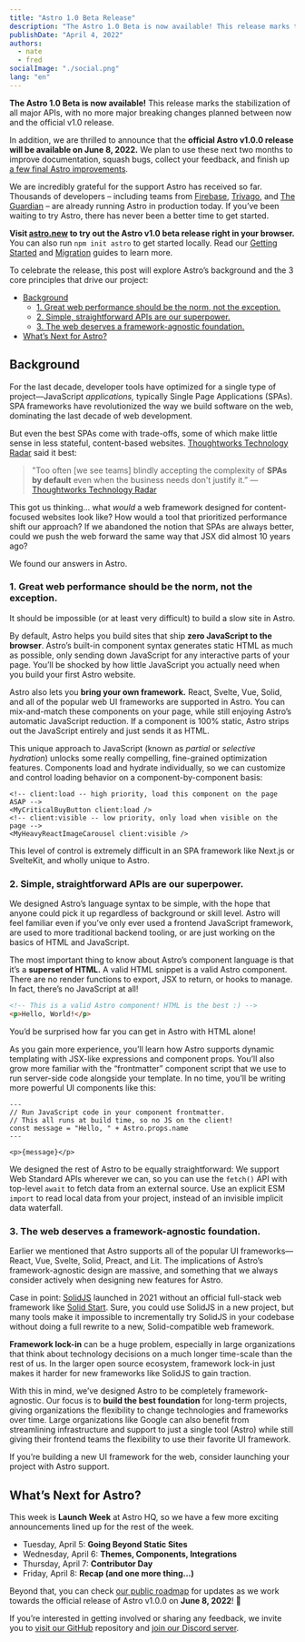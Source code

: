 ```yaml
---
title: "Astro 1.0 Beta Release"
description: "The Astro 1.0 Beta is now available! This release marks the stabilization of all major APIs, with no more major breaking changes planned between now and the official v1.0 release."
publishDate: "April 4, 2022"
authors:
  - nate
  - fred
socialImage: "./social.png"
lang: "en"
---
```


**The Astro 1.0 Beta is now available!** This release marks the stabilization of all major APIs, with no more major breaking changes planned between now and the official v1.0 release.

In addition, we are thrilled to announce that the **official Astro v1.0.0 release will be available on June 8, 2022.** We plan to use these next two months to improve documentation, squash bugs, collect your feedback, and finish up [a few final Astro improvements](https://github.com/withastro/rfcs/discussions/161).

We are incredibly grateful for the support Astro has received so far. Thousands of developers – including teams from [Firebase](https://firebase.blog/), [Trivago](https://tech.trivago.com/), and [The Guardian](https://theguardian.engineering/) – are already running Astro in production today. If you’ve been waiting to try Astro, there has never been a better time to get started.

**Visit [astro.new](https://astro.new) to try out the Astro v1.0 beta release right in your browser.** You can also run `npm init astro` to get started locally. Read our [Getting Started](https://docs.astro.build/en/getting-started/) and [Migration](https://docs.astro.build/en/migrate/) guides to learn more.

To celebrate the release, this post will explore Astro’s background and the 3 core principles that drive our project:

- [Background](#background)
  - [1. Great web performance should be the norm, not the exception.](#1-great-web-performance-should-be-the-norm-not-the-exception)
  - [2. Simple, straightforward APIs are our superpower.](#2-simple-straightforward-apis-are-our-superpower)
  - [3. The web deserves a framework-agnostic foundation.](#3-the-web-deserves-a-framework-agnostic-foundation)
- [What’s Next for Astro?](#whats-next-for-astro)

## Background

For the last decade, developer tools have optimized for a single type of project—JavaScript _applications,_ typically Single Page Applications (SPAs). SPA frameworks have revolutionized the way we build software on the web, dominating the last decade of web development.

But even the best SPAs come with trade-offs, some of which make little sense in less stateful, content-based websites. [Thoughtworks Technology Radar](https://www.thoughtworks.com/radar/techniques?blipid=202203006) said it best:

> "Too often [we see teams] blindly accepting the complexity of **SPAs by default** even when the business needs don't justify it.” — [Thoughtworks Technology Radar](https://www.thoughtworks.com/radar/techniques?blipid=202203006)

This got us thinking... what _would_ a web framework designed for content-focused websites look like? How would a tool that prioritized performance shift our approach? If we abandoned the notion that SPAs are always better, could we push the web forward the same way that JSX did almost 10 years ago?

We found our answers in Astro.

### 1. Great web performance should be the norm, not the exception.

It should be impossible (or at least very difficult) to build a slow site in Astro.

By default, Astro helps you build sites that ship **zero JavaScript to the browser**. Astro’s built-in component syntax generates static HTML as much as possible, only sending down JavaScript for any interactive parts of your page. You’ll be shocked by how little JavaScript you actually need when you build your first Astro website.

Astro also lets you **bring your own framework.** React, Svelte, Vue, Solid, and all of the popular web UI frameworks are supported in Astro. You can mix-and-match these components on your page, while still enjoying Astro’s automatic JavaScript reduction. If a component is 100% static, Astro strips out the JavaScript entirely and just sends it as HTML.

This unique approach to JavaScript (known as _partial_ or _selective hydration_) unlocks some really compelling, fine-grained optimization features. Components load and hydrate individually, so we can customize and control loading behavior on a component-by-component basis:

```astro
<!-- client:load -- high priority, load this component on the page ASAP -->
<MyCriticalBuyButton client:load />
<!-- client:visible -- low priority, only load when visible on the page -->
<MyHeavyReactImageCarousel client:visible />
```

This level of control is extremely difficult in an SPA framework like Next.js or SvelteKit, and wholly unique to Astro.

### 2. Simple, straightforward APIs are our superpower.

We designed Astro’s language syntax to be simple, with the hope that anyone could pick it up regardless of background or skill level. Astro will feel familiar even if you’ve only ever used a frontend JavaScript framework, are used to more traditional backend tooling, or are just working on the basics of HTML and JavaScript.

The most important thing to know about Astro’s component language is that it’s a **superset of HTML.** A valid HTML snippet is a valid Astro component. There are no render functions to export, JSX to return, or hooks to manage. In fact, there’s no JavaScript at all!

```html
<!-- This is a valid Astro component! HTML is the best :) -->
<p>Hello, World!</p>
```

You’d be surprised how far you can get in Astro with HTML alone!

As you gain more experience, you’ll learn how Astro supports dynamic templating with JSX-like expressions and component props. You’ll also grow more familiar with the “frontmatter” component script that we use to run server-side code alongside your template. In no time, you’ll be writing more powerful UI components like this:

```astro
---
// Run JavaScript code in your component frontmatter.
// This all runs at build time, so no JS on the client!
const message = "Hello, " + Astro.props.name
---

<p>{message}</p>
```

We designed the rest of Astro to be equally straightforward: We support Web Standard APIs wherever we can, so you can use the `fetch()` API with top-level `await` to fetch data from an external source. Use an explicit ESM `import` to read local data from your project, instead of an invisible implicit data waterfall.

### 3. The web deserves a framework-agnostic foundation.

Earlier we mentioned that Astro supports all of the popular UI frameworks—React, Vue, Svelte, Solid, Preact, and Lit. The implications of Astro’s framework-agnostic design are massive, and something that we always consider actively when designing new features for Astro.

Case in point: [SolidJS](https://www.solidjs.com/) launched in 2021 without an official full-stack web framework like [Solid Start](https://github.com/solidjs/solid-start). Sure, you could use SolidJS in a new project, but many tools make it impossible to incrementally try SolidJS in your codebase without doing a full rewrite to a new, Solid-compatible web framework.

**Framework lock-in** can be a huge problem, especially in large organizations that think about technology decisions on a much longer time-scale than the rest of us. In the larger open source ecosystem, framework lock-in just makes it harder for new frameworks like SolidJS to gain traction.

With this in mind, we’ve designed Astro to be completely framework-agnostic. Our focus is to **build the best foundation** for long-term projects, giving organizations the flexibility to change technologies and frameworks over time. Large organizations like Google can also benefit from streamlining infrastructure and support to just a single tool (Astro) while still giving their frontend teams the flexibility to use their favorite UI framework.

If you’re building a new UI framework for the web, consider launching your project with Astro support.

## What’s Next for Astro?

This week is **Launch Week** at Astro HQ, so we have a few more exciting announcements lined up for the rest of the week.

- Tuesday, April 5: **Going Beyond Static Sites**
- Wednesday, April 6: **Themes, Components, Integrations**
- Thursday, April 7: **Contributor Day**
- Friday, April 8: **Recap (and one more thing...)**

Beyond that, you can check [our public roadmap](https://github.com/withastro/rfcs/discussions/161) for updates as we work towards the official release of Astro v1.0.0 on **June 8, 2022**! 🎉

If you’re interested in getting involved or sharing any feedback, we invite you to [visit our GitHub](https://github.com/withastro/astro) repository and [join our Discord server](https://astro.build/chat).
